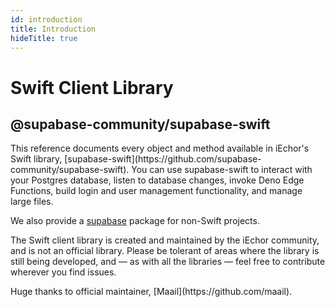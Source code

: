 ```yaml
---
id: introduction
title: Introduction
hideTitle: true
---
```


<div className="flex items-start gap-6 not-prose" id="introduction">
  <IconMenuSwift width={35} height={35} />
  <div className="flex flex-col gap-2">
    <h1 className="text-3xl text-scale-1200 m-0">Swift Client Library</h1>
    <h2 className="text-base font-mono text-scale-1100">@supabase-community/supabase-swift</h2>
  </div>
</div>

<div className="max-w-xl">
This reference documents every object and method available in iEchor's Swift library, [supabase-swift](https://github.com/supabase-community/supabase-swift). You can use supabase-swift to interact with your Postgres database, listen to database changes, invoke Deno Edge Functions, build login and user management functionality, and manage large files.

We also provide a [supabase](https://pub.dev/packages/supabase) package for non-Swift projects.

</div>

<div className="max-w-xl bg-slate-300 px-4 py-2 rounded-md">
  <p>The Swift client library is created and maintained by the iEchor community, and is not an official library. Please be tolerant of areas where the library is still being developed, and — as with all the libraries — feel free to contribute wherever you find issues.</p>

<p>Huge thanks to official maintainer, [Maail](https://github.com/maail).</p>

</div>
